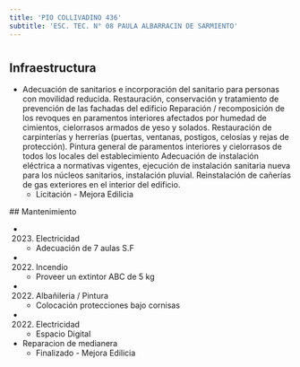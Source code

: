 ```yaml
---
title: 'PIO COLLIVADINO 436'
subtitle: 'ESC. TEC. N° 08 PAULA ALBARRACIN DE SARMIENTO'
---
```


#
## Infraestructura

* Adecuación de sanitarios e incorporación del sanitario para personas con movilidad reducida.
Restauración, conservación y tratamiento de prevención de las fachadas del edificio
Reparación / recomposición de los revoques en paramentos interiores afectados por humedad de cimientos, cielorrasos armados de yeso y solados.
Restauración de carpinterías y herrerías (puertas, ventanas, postigos, celosías y rejas de protección).
Pintura general de paramentos interiores y cielorrasos de todos los locales del establecimiento
Adecuación de instalación eléctrica a normativas vigentes, ejecución de instalación sanitaria nueva para los núcleos sanitarios, instalación pluvial.
Reinstalación de cañerías de gas exteriores en el interior del edificio. 
    + Licitación - Mejora Edilicia 


 ## Mantenimiento

*  (2023) Electricidad 
    + Adecuación de 7 aulas S.F

*  (2022) Incendio 
    + Proveer un extintor ABC de 5 kg

*  (2022) Albañileria / Pintura 
    + Colocación protecciones bajo cornisas

*  (2022) Electricidad 
    + Espacio Digital





* Reparacion de medianera 
    + Finalizado - Mejora Edilicia 




